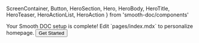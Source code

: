   ScreenContainer,
  Button,
  HeroSection,
  Hero,
  HeroBody,
  HeroTitle,
  HeroTeaser,
  HeroActionList,
  HeroAction
} from 'smooth-doc/components'

<HeroSection>
  <Hero backgroundImageURL={heroBackgroundImageURL}>
    <HeroBody>
      <HeroTitle>Your Smooth DOC setup is complete!</HeroTitle>
      <HeroTeaser>Edit `pages/index.mdx` to personalize homepage.</HeroTeaser>
      <HeroActionList>
        <HeroAction>
          <button>Get Started</button>
        </HeroAction>
      </HeroActionList>
    </HeroBody>
  </Hero>
</HeroSection>
